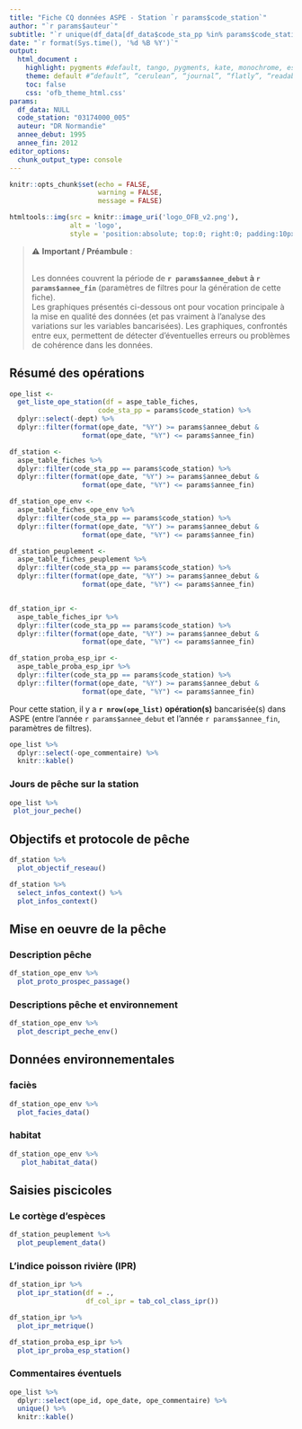 ```yaml
---
title: "Fiche CQ données ASPE - Station `r params$code_station`"
author: "`r params$auteur`"
subtitle: "`r unique(df_data[df_data$code_sta_pp %in% params$code_station,]$sta_libelle_sandre)`"
date: "`r format(Sys.time(), '%d %B %Y')`"
output: 
  html_document :
    highlight: pygments #default, tango, pygments, kate, monochrome, espresso, zenburn, haddock, and textmate 
    theme: default #“default”, “cerulean”, “journal”, “flatly”, “readable”, “spacelab”, “united”, “cosmo”, “lumen”, “paper”, “sandstone”, “simplex”, “yeti”
    toc: false
    css: 'ofb_theme_html.css'
params:
  df_data: NULL
  code_station: "03174000_005"
  auteur: "DR Normandie"
  annee_debut: 1995
  annee_fin: 2012  
editor_options: 
  chunk_output_type: console
---
```


```r
knitr::opts_chunk$set(echo = FALSE, 
                      warning = FALSE,
                      message = FALSE)
```

```r
htmltools::img(src = knitr::image_uri('logo_OFB_v2.png'),
               alt = 'logo',
               style = 'position:absolute; top:0; right:0; padding:10px; width:180px;')
```


> ⚠ **Important / Préambule** :<br><br>
> 
> Les données couvrent la période de **`r params$annee_debut` à `r params$annee_fin`** (paramètres de filtres pour la génération de cette fiche). <br>
> Les graphiques présentés ci-dessous ont pour vocation principale à la mise en qualité des données (et pas vraiment à l'analyse des variations sur les variables bancarisées). Les graphiques, confrontés entre eux, permettent de détecter d'éventuelles erreurs ou problèmes de cohérence dans les données. <br> 
>

## Résumé des opérations

```r
ope_list <-
  get_liste_ope_station(df = aspe_table_fiches, 
                      code_sta_pp = params$code_station) %>%
  dplyr::select(-dept) %>% 
  dplyr::filter(format(ope_date, "%Y") >= params$annee_debut & 
                  format(ope_date, "%Y") <= params$annee_fin)

df_station <-
  aspe_table_fiches %>% 
  dplyr::filter(code_sta_pp == params$code_station) %>% 
  dplyr::filter(format(ope_date, "%Y") >= params$annee_debut & 
                  format(ope_date, "%Y") <= params$annee_fin)

df_station_ope_env <-
  aspe_table_fiches_ope_env %>% 
  dplyr::filter(code_sta_pp == params$code_station) %>% 
  dplyr::filter(format(ope_date, "%Y") >= params$annee_debut & 
                  format(ope_date, "%Y") <= params$annee_fin)

df_station_peuplement <-
  aspe_table_fiches_peuplement %>% 
  dplyr::filter(code_sta_pp == params$code_station) %>% 
  dplyr::filter(format(ope_date, "%Y") >= params$annee_debut & 
                  format(ope_date, "%Y") <= params$annee_fin)


df_station_ipr <-
  aspe_table_fiches_ipr %>% 
  dplyr::filter(code_sta_pp == params$code_station) %>% 
  dplyr::filter(format(ope_date, "%Y") >= params$annee_debut & 
                  format(ope_date, "%Y") <= params$annee_fin)

df_station_proba_esp_ipr <-
  aspe_table_proba_esp_ipr %>% 
  dplyr::filter(code_sta_pp == params$code_station) %>% 
  dplyr::filter(format(ope_date, "%Y") >= params$annee_debut & 
                  format(ope_date, "%Y") <= params$annee_fin)
```

Pour cette station, il y a **`r nrow(ope_list)` opération(s)** bancarisée(s) dans ASPE (entre l'année `r params$annee_debut` et l'année `r params$annee_fin`, paramètres de filtres). 

```r
ope_list %>% 
  dplyr::select(-ope_commentaire) %>% 
  knitr::kable()
```

### Jours de pêche sur la station

```r
ope_list %>% 
 plot_jour_peche()
```

## Objectifs et protocole de pêche

```r
df_station %>% 
  plot_objectif_reseau()
```

```r
df_station %>% 
  select_infos_context() %>% 
  plot_infos_context()
```


## Mise en oeuvre de la pêche
### Description pêche

```r
df_station_ope_env %>% 
  plot_proto_prospec_passage()
```

### Descriptions pêche et environnement

```r
df_station_ope_env %>% 
  plot_descript_peche_env()
```


## Données environnementales
### faciès

```r
df_station_ope_env %>% 
  plot_facies_data()
```

### habitat

```r
df_station_ope_env %>% 
   plot_habitat_data()
```


## Saisies piscicoles
### Le cortège d'espèces

```r
df_station_peuplement %>%
  plot_peuplement_data()
```

### L'indice poisson rivière (IPR)

```r
df_station_ipr %>% 
  plot_ipr_station(df = ., 
                   df_col_ipr = tab_col_class_ipr())
```


```r
df_station_ipr %>% 
  plot_ipr_metrique()
```


```r
df_station_proba_esp_ipr %>% 
  plot_ipr_proba_esp_station()
```

### Commentaires éventuels

```r
ope_list %>% 
  dplyr::select(ope_id, ope_date, ope_commentaire) %>% 
  unique() %>% 
  knitr::kable()
```

